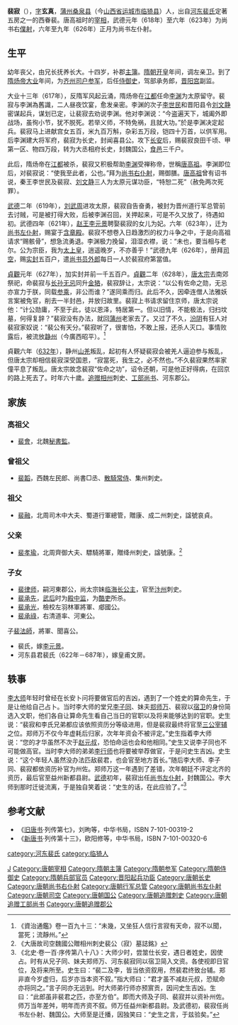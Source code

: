 '''裴寂'''（{{bd|573年||632年|catIdx=P裴}}），[[表字|字]]'''玄真'''，[[蒲州_(北周)|蒲州]][[桑泉县|桑泉县]]（今[[山西省|山西省]][[运城市|运城市]][[临猗县|临猗县]]）人，出自[[河东裴氏|河东裴氏]]定著五房之一的西眷裴。唐高祖时的[[宰相|宰相]]，武德元年（618年）至六年（623年）为尚书右[[僕射|僕射]]，六年至九年（626年）正月为尚书左仆射。

== 生平 ==
幼年丧父，由兄长抚养长大。十四岁，补郡[[主簿|主簿]]。[[隋朝|隋朝]][[开皇|开皇]]年间，调左亲卫。到了[[隋炀帝|隋炀帝]][[大业_(年号)|大业]]年间，为[[齐州|齐州]][[司户参军|司户参军]]，后任[[侍御史|侍御史]]，驾部承务郎，[[晋阳宫|晋阳宫]]副监。

大业十三年（617年），反隋军风起云涌，隋炀帝在[[江都|江都]]任命[[李渊|李渊]]为太原留守。裴寂与李渊為舊識，二人昼夜饮宴，愈发亲密。李渊的次子[[李世民|李世民]]和晋阳县令[[刘文静|刘文静]]密谋起兵，谋划已定，让裴寂去劝说李渊。他对李渊说：“今盗遍天下，城阖外即战场，虽徇小节，犹不脱死。若举义师，不特免祸，且就大功。”於是李渊决定起兵。裴寂马上进献宫女五百，米九百万斛，杂彩五万段，铠四十万首，以供军用。后李渊建大将军府，裴寂为长史，封闻喜县公。攻下[[长安|长安]]后，赐裴寂良田千顷、甲第一区、物四万段，转为大丞相府长史，封魏国公，[[食邑|食邑]]三千户。

此后，隋炀帝在[[江都|江都]]被杀，裴寂又积极帮助[[李渊|李渊]]受禅称帝，世稱[[唐高祖|唐高祖]]。李渊即位后，对裴寂说：“使我至此者，公也。”拜为[[尚书右仆射|尚书右仆射]]，赐御膳。[[唐高祖|唐高祖]]曾有诏书说，秦王李世民及裴寂、[[刘文静|刘文静]]三人为太原元谋功臣，“特恕二死”（赦免两次死罪）。

[[武德|武德]]二年（619年），[[刘武周|刘武周]]进攻太原，裴寂自告奋勇，被封为晋州道行军总管前去讨贼，可是被打得大败，后被李渊召回，关押起来，可是不久又放了，待遇如初。武德四年（621年），[[赵王|赵王]][[李元景|李元景]]聘娶裴寂的女儿为妃。六年（623年），迁为[[尚书左仆射|尚书左仆射]]，赐宴于[[含章殿|含章殿]]。裴寂不想卷入日趋激烈的权力斗争之中，于是向高祖请求“赐骸骨”，想急流勇退。李渊极力挽留，泪湿衣襟，说：“未也，要当相与老尔。公为宗臣，我为[[太上皇|太上皇]]，逍遥晚岁，不亦善乎！”武德九年（626年），册拜[[司空|司空]]，赐[[实封|实封]]五百户，遣[[尚书员外郎|尚书员外郎]]每日一人於裴寂府第當值。

[[貞觀_(唐朝)|貞觀]]元年（627年），加实封并前一千五百户。[[貞觀_(唐朝)|貞觀]]二年（628年），[[唐太宗|唐太宗]]去南郊祭祀，命裴寂与[[长孙无忌|长孙无忌]]同升[[金辂|金辂]]，裴寂辞让，太宗说：“以公有佐命之勋，无忌亦宣力于朕，同载[[参乘|参乘]]，非公而谁？”遂同乘而归。此后不久，因牵连僧人法雅妖言案被免官，削去一半封邑，并放归故里。裴寂上书请求留住京师，唐太宗说他：“计公勋庸，不至于此，徒以恩泽，特居第一。但以旧情，不能极法，归扫坟墓，何得复辞？”裴寂没有办法，就回[[蒲州|蒲州]]老家去了。又过了不久，[[汾阴|汾阴]]有狂人对裴寂家奴说：“裴公有天分。”裴寂听了，很害怕，不敢上报，还杀人灭口。事情败露后，被流放[[静州|静州]]（今廣西昭平）。<ref>《資治通鑑》卷一百九十三：“未幾，又坐狂人信行言寂有天命，寂不以聞，當死；流靜州。”</ref>

貞觀六年（[[632年|632年]]），静州[[羌族|山羌]]叛乱，起初有人怀疑裴寂会被羌人逼迫参与叛乱，但唐太宗却相信裴寂深受国恩，“寂當死，我生之，必不然也。”不久裴寂果然率家僮平息了叛乱。唐太宗故念裴寂“佐命之功”，诏令还朝，可是他正好得病，在回京的路上死去了。时年六十歲。[[追赠|追赠]][[相州|相州]]刺史、[[工部尚书|工部尚书]]、河东郡公。

== 家族 ==
===高祖父===
*[[裴會|裴會]]，北魏[[秘書監|秘書監]]。

===曾祖父===
*[[裴韜|裴韜]]，西魏左民郎、尚書□丞、[[散騎常侍|散騎常侍]]、集州刺史。

===祖父===
*[[裴融|裴融]]，北周司木中大夫、蜀道行軍總管，贈康、成二州刺史，諡號哀貞。

===父亲===
*[[裴孝瑜|裴孝瑜]]，北周齊御大夫、驃騎將軍，贈绛州刺史，諡號康。<ref>《大唐故司空魏國公贈相州刺史裴公（寂）墓誌銘》</ref>

===子女===
*[[裴律师|裴律师]]，嗣河東郡公，尚太宗妹[[临海公主_(唐高祖)|临海长公主]]，官至[[汴州|汴州]]刺史。
*[[裴承先|裴承先]]，[[武后|武后]]时为[[殿中监|殿中监]]，为[[酷吏|酷吏]]所杀。
*[[裴承光|裴承光]]，檢校左羽林軍將軍、郕國公。
*[[裴承祿|裴承祿]]，右清道率、河東公。
子[[裴法師|裴法師]]，將軍、聞喜公。
*裴氏，嫁[[李元景|李元景]]。
*河东县君裴氏（622年－687年），嫁皇甫文房。

== 轶事 ==
[[李大师|李大师]]年轻时曾经在长安卜问将要做官后的吉凶，遇到了一个姓史的算命先生，于是让他给自己占卜。当时李大师的堂兄[[李子同|李子同]]、妹夫[[郑师万|郑师万]]、裴寂以[[宿卫|宿卫]]的身份简选入文职，他们各自让算命先生看自己当日的官职以及将来能够达到的官职。史生说：“裴寂和李氏兄弟都应该依照资历分等级进用，但是裴寂最终将官至[[三公|三公]][[宰辅|宰辅]]之位。郑师万不仅今年虚耗后归家，次年年资会不被评定。”史生指着李大师说：“您的才华虽然不次于[[赵元叔|赵元叔]]，恐怕命运也会和他相同。”史生又说李子同也不可能做高官。当时李大师的弟弟[[李行师|李行师]]也将要被举荐做官，于是问史生吉凶。史生说：“这个年轻人虽然没办法匹敌裴君，也会官至地方首长。”随后李大师、李子同、裴寂都依资历补官为州佐。郑师万这一年遇到了差错，次年朝廷不评定北齐的资历，最后官至益州新都县尉。[[武德|武德]]初年，裴寂出任[[尚书左仆射|尚书左仆射]]，封魏国公。李大师到那时迁徙流离，于是独自笑着说：“史生的话，在此应验了。”<ref>《北史·卷一百·序传第八十八》：大师少时，尝筮仕长安，遇日者姓史，因使占。时有从兄子同、妹夫郑师万、河东裴寂同以宿卫简入文资。各使视即日官位，及将来所至。史生曰：“裴二及李，皆当依资叙用，然裴君终致台辅。郑非直今岁虚归，后岁亦当本资不叙。”指大师曰：“君才虽不减赵元叔，恐赋命亦将同之。”言子同亦无远到。时大师弟行师亦预賔贡，因问史生吉凶。生曰：“此郎虽非裴君之匹，亦至方伯”。即而大师及子同、裴寂并以资补州佐。师万当年差舛，明年而齐资不叙。师万任益州新都县尉。及武德初，裴寂任尚书左仆射、魏国公。大师至是迁播，因独笑曰：“史生之言，于兹验矣。”</ref>

==参考文献==
{{reflist}}
*《[[旧唐书|旧唐书]]·列传第七》，刘昫等，中华书局，ISBN 7-101-00319-2
*《[[新唐书|新唐书]]·列传第十三》，欧阳修等，中华书局，ISBN 7-101-00320-6

{{start box}}
{{s-before|首任<br>隋朝：[[苏威|苏威]]<br>[[裴矩|裴矩]]（杨浩政权）}}
{{s-title|[[唐朝|唐朝]][[尚书右仆射|尚书右仆射]]|618年—623年}}
{{s-after|[[萧瑀|萧瑀]]}}
{{s-before|首任<br>隋朝：[[杨素|杨素]]<br>[[宇文智及|宇文智及]]（杨浩政权）<br>[[王世充|王世充]]（皇泰主）}}
{{s-title|[[唐朝|唐朝]][[尚书左仆射|尚书左仆射]]|623年—626年}}
{{s-after|[[萧瑀|萧瑀]]}}
{{s-before|[[李元吉|李元吉]]}}
{{s-title|[[唐朝|唐朝]][[司空|司空]]|626年—629年}}
{{s-after|[[长孙无忌|长孙无忌]]}}
{{end box}}

{{Authority control}}

{{DEFAULTSORT:P}}
[[category:河东裴氏|category:河东裴氏]]
[[Category:裴姓|J]]
[[category:临猗人|category:临猗人]]
[[Category:唐朝宰相|Category:唐朝宰相]]
[[Category:隋朝主簿|Category:隋朝主簿]]
[[Category:隋朝参军|Category:隋朝参军]]
[[Category:隋朝侍御史|Category:隋朝侍御史]]
[[Category:隋朝兵部官员|Category:隋朝兵部官员]]
[[Category:晋阳起兵功臣|Category:晋阳起兵功臣]]
[[Category:唐朝长史|Category:唐朝长史]]
[[Category:唐朝尚书右仆射|Category:唐朝尚书右仆射]]
[[Category:唐朝行军总管|Category:唐朝行军总管]]
[[Category:唐朝尚书左仆射|Category:唐朝尚书左仆射]]
[[Category:唐朝司空|Category:唐朝司空]]
[[Category:唐朝国公|Category:唐朝国公]]
[[Category:唐朝追赠刺史|Category:唐朝追赠刺史]]
[[Category:唐朝追赠工部尚书|Category:唐朝追赠工部尚书]]
[[Category:唐朝追赠郡公|Category:唐朝追赠郡公]]